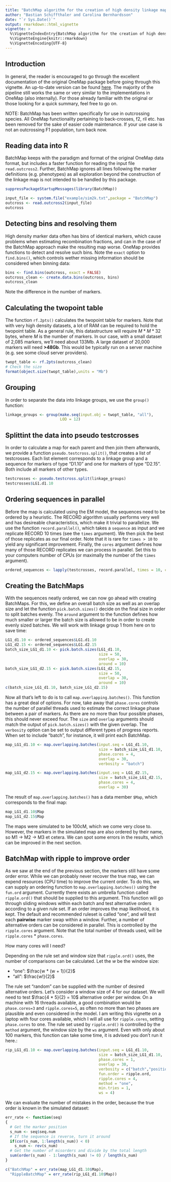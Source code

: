 ```yaml
---
title: "BatchMap algorithm for the creation of high density linkage maps in outcrossing species"
author: "Bastian Schiffthaler and Carolina Bernhardsson"
date: "`r Sys.Date()`"
output: rmarkdown::html_vignette
vignette: >
  %\VignetteIndexEntry{BatchMap algorithm for the creation of high density linkage maps in outcrossing species}
  %\VignetteEngine{knitr::rmarkdown}
  %\VignetteEncoding{UTF-8}
---
```


## Introduction

In general, the reader is encouraged to go through the excellent documentation
of the original OneMap package before going through this vignette. An 
up-to-date version can be found [here](https://github.com/augusto-garcia/onemap/raw/master/inst/doc/Tutorial_Onemap_reduced_version.pdf). The majority of the pipeline still works the same or very similar to the implementations in OneMap (also internally). For those already familiar with the original or those looking for a quick summary, feel free to go on.

NOTE: BatchMap has been written specifically for use in outcrossing species. All OneMap functionality pertaining to back-crosses, f2, ril etc. has been removed for the sake of easier code maintenance. If your use case is not an outcrossing F1 population, turn back now.

## Reading data into R

BatchMap keeps with the paradigm and format of the original OneMap data format, but includes a faster function for reading the input file `read.outcross2`. Further, BatchMap ignores all lines following the marker definitions (e.g. phenotypes) as all exploration beyond the construction of the linkage map is not intended to be handled by this package.

```r
suppressPackageStartupMessages(library(BatchMap))

input_file <- system.file("example/sim2k.txt",package = "BatchMap")
outcross <- read.outcross2(input_file)
outcross
```

## Detecting bins and resolving them

High density marker data often has bins of identical markers, which cause
problems when estimating recombination fractions, and can in the case of the
BatchMap approach make the resulting map worse. OneMap provides functions to
detect and resolve such bins. Note the `exact` option to `find.bins()`, which
controls wether missing information should be considered when binning data:

```r
bins <- find.bins(outcross, exact = FALSE)
outcross_clean <- create.data.bins(outcross, bins)
outcross_clean
```

Note the difference in the number of markers.

## Calculating the twopoint table

The function `rf.2pts()` calculates the twopoint table for markers. Note that
with very high density datasets, a lot of RAM can be required to hold the 
twopoint table. As a general rule, this datastructure will require $M * M * 32$ bytes, where $M$ is the number of markers. In our case, with a small 
dataset of 2,085 markers, we'll need about 133Mb. A large dataset of 20,000 markers will need **>48Gb**. This would be typically run on a server machine (e.g. see some cloud server providers).

```r
twopt_table <- rf.2pts(outcross_clean)
# Check the size
format(object.size(twopt_table),units = "Mb")
```

## Grouping

In order to separate the data into linkage groups, we use the `group()` function:

```r
linkage_groups <- group(make.seq(input.obj = twopt_table, "all"),
                        LOD = 12)
```


## Splittint the data into pseudo testcrosses

In order to calculate a map for each parent and then join them afterwards, we
provide a function `pseudo.testcross.split()`, that creates a list of testcrosses. Each list element corresponds to a linkage group and a sequence for markers of type "D1.10" and one for markers of type "D2.15". Both include all markers of other types.

```r
testcrosses <- pseudo.testcross.split(linkage_groups)
testcrosses$LG1.d1.10
```

## Ordering sequences in parallel

Before the map is calculated using the EM model, the sequences need to be ordered by a heuristic. The RECORD algorithm usually performs very well and has desireable characteristics, which make it trivial to parallelize. We use the function `record.parallel()`, which takes a `sequence` as input and we replicate RECORD 10 times (see the `times` argument). We then pick the best of those replicates as our final order. Note that it is rare for `times > 10` to yield any significant improvement. Finally, the `cores` argument defines how many of those RECORD replicates we can process in parallel. Set this to your computers number of CPUs (or maximally the number of the `times` argument).

```r
ordered_sequences <- lapply(testcrosses, record.parallel, times = 10, cores = 4)
```

## Creating the BatchMaps

With the sequences neatly ordered, we can now go ahead with creating BatchMaps. For this, we define an overall batch size as well as an overlap size and let the function `pick.batch.sizes()` decide on the final size in order to split batches evenly. The `around` argument to the function defines how much smaller or larger the batch size is allowed to be in order to create evenly sized batches. We will work with linkage group 1 from here on to save time:

```r
LG1_d1.10 <- ordered_sequences$LG1.d1.10
LG1_d2.15 <- ordered_sequences$LG1.d2.15
batch_size_LG1_d1.10 <- pick.batch.sizes(LG1_d1.10, 
                                         size = 50, 
                                         overlap = 30, 
                                         around = 10)
batch_size_LG1_d2.15 <- pick.batch.sizes(LG1_d2.15, 
                                         size = 50, 
                                         overlap = 30, 
                                         around = 10)
c(batch_size_LG1_d1.10, batch_size_LG1_d2.15)
```

Now all that's left to do is to call `map.overlapping.batches()`. This function has a great deal of options. For now, take away that `phase.cores` controls the number of parallel threads used to estimate the correct linkage phase between a pair of markers. As there are no more than four possible phases, this should never exceed four. The `size` and `overlap` arguments should match the output of `pick.batch.sizes()` with the given overlap. The `verbosity` option can be set to output different types of progress reports. When set to include "batch", for instance, it will print each BatchMap.

```r
map_LG1_d1.10 <- map.overlapping.batches(input.seq = LG1_d1.10,
                                         size = batch_size_LG1_d1.10,
                                         phase.cores = 4,
                                         overlap = 30,
                                         verbosity = "batch")

map_LG1_d2.15 <- map.overlapping.batches(input.seq = LG1_d2.15,
                                         size = batch_size_LG1_d2.15,
                                         phase.cores = 4,
                                         overlap = 30)
```

The result of `map.overlapping.batches()` has a data member `$Map`, which corresponds to the final map:

```r
map_LG1_d1.10$Map
map_LG1_d2.15$Map
```

The maps were simulated to be 100cM, which we come very close to. However, the markers in the simulated map are also ordered by their name, so M1 -> M2 -> M3 et cetera. We can spot some errors in the results, which can be improved in the next section.

## BatchMap with ripple to improve order

As we saw at the end of the previous section, the markers still have some order error. While we can probably never recover the true map, we can expend resources (CPU time) to improve the current order. To do this, we can supply an ordering function to `map.overlapping.batches()` using the `fun.ord` argument. Currently there exists an umbrella function called `ripple.ord()` that should be supplied to this argument. This function will go through sliding windows within each batch and test alternative orders according to a given rule set. If an order improves the map likelihood, it is kept. The default and recommended ruleset is called "one", and will test each **pairwise** marker swap within a window. Further, a number of alternative orders can be considered in parallel. This is controlled by the `ripple.cores` argument. Note that the total number of threads used, will be `ripple.cores` * `phase.cores`.

How many cores will I need?

Depending on the rule set and window size that `ripple.ord()` uses, the number of comparisons can be calculated. Let the $w$ be the window size:

- "one": $\frac{w * (w + 1)}{2}$
- "all": $\frac{w!}{2}$

The rule set "random" can be supplied with the number of desired alternative orders. Let's consider a window size of 4 for our dataset. We will need to test $\frac{4 * 5}{2} = 10$ alternative order per window. On a machine with 16 threads available, a good combination would be `phase.cores=3` and `ripple.cores=5`, as often no more than two phases are plausible and even considered in the model. I am writing this vignette on a laptop with four cores available, which I will all use for `ripple.cores`, setting `phase.cores` to one. The rule set used by `ripple.ord()` is controlled by the `method` argument, the window size by the `ws` argument. Even with only about 100 markers, this function can take some time, it is advised you don't run it here.:

```r
rip_LG1_d1.10 <- map.overlapping.batches(input.seq = LG1_d1.10,
                                         size = batch_size_LG1_d1.10,
                                         phase.cores = 1,
                                         overlap = 30,
                                         verbosity = c("batch","position"),
                                         fun.order = ripple.ord,
                                         ripple.cores = 4,
                                         method = "one",
                                         min.tries = 1,
                                         ws = 4)
```


We can evaluate the number of mistakes in the order, because the true order is known in the simulated dataset:

```r
err_rate <- function(seq)
{
  # Get the marker position
  s_num <- seq$seq.num
  # If the sequence is reverse, turn it around
  if(cor(s_num, 1:length(s_num)) < 0)
    s_num <- rev(s_num)
  # Get the number of misorders and divide by the total length
  sum(order(s_num) - 1:length(s_num) != 0) / length(s_num)
}

c("BatchMap" = err_rate(map_LG1_d1.10$Map),
  "RippleBatchMap" = err_rate(rip_LG1_d1.10$Map))
```
